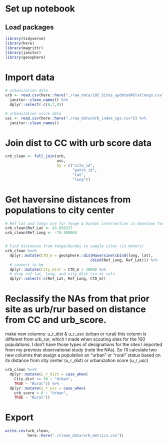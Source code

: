 # Set up notebook
## Load packages
```r
library(tidyverse)
library(here)
library(magrittr)
library(janitor)
library(geosphere)
```

# Import data
```r
# urbanization data
urb <- read.csv(here::here("./raw_data/102_Sites_updatedASlatlongs.csv")) %>%
  janitor::clean_names() %>%
  dplyr::select(-c(6,7,8))

# urbanization score data
usc <- read.csv(here::here("./raw_data/Urb_index_sgs.csv")) %>%
  janitor::clean_names()
```

# Join dist to CC with urb score data
```r
urb_clean <- full_join(urb,
                       usc,
                       by = c("site_id",
                              "patch_id",
                              "lat",
                              "long"))

```

# Get haversine distances from populations to city center
```r
# Ref lat and longs are for Yonge & Dundas intersection in downtown Toronto
urb_clean$Ref_Lat <- 43.656327
urb_clean$Ref_Long <- -79.380904


# Find distances from Yonge/Dundas to sample sites (in meters)
urb_clean %<>%
  dplyr::mutate(CTD_m = geosphere::distHaversine(cbind(long, lat),
                                      cbind(Ref_Long, Ref_Lat))) %>%
  # convert to km
  dplyr::mutate(City_dist = CTD_m / 1000) %>%
  # drop ref lat, long, and city_dist (in m) cols
  dplyr::select(-c(Ref_Lat, Ref_Long, CTD_m))
```

# Reclassify the NAs from that prior site as urb/rur based on distance from CC and urb_score.
make new columns: u_r_dist & u_r_usc (urban or rural)
this column is different from urb_rur, which I made when scouting sites for the 100 populations. I don't have those types of designations for the sites I imported from my previous observational study (note the NAs). So I'll calculate two new columns that assign a population an "urban" or "rural" status based on its distance from city center (u_r_dist) or urbanization score (u_r_usc)
```r
urb_clean %<>%
  dplyr::mutate(u_r_dist = case_when(
    City_dist <= 30 ~ "Urban",
    TRUE ~ "Rural")) %>%
  dplyr::mutate(u_r_usc = case_when(
    urb_score > 0 ~ "Urban",
    TRUE ~ "Rural"))
```

# Export
```r
write.csv(urb_clean,
          here::here("./clean_data/urb_metrics.csv"))
```